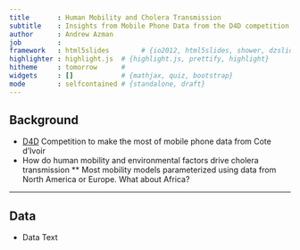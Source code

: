 ```yaml
---
title       : Human Mobility and Cholera Transmission
subtitle    : Insights from Mobile Phone Data from the D4D competition
author      : Andrew Azman
job         : 
framework   : html5slides        # {io2012, html5slides, shower, dzslides, ...}
highlighter : highlight.js  # {highlight.js, prettify, highlight}
hitheme     : tomorrow      # 
widgets     : []            # {mathjax, quiz, bootstrap}
mode        : selfcontained # {standalone, draft}
---
```


## Background

* [D4D](http://d4d.org) Competition to make the most of mobile phone data from Cote d'Ivoir
* How do human mobility and environmental factors drive cholera transmission
** Most mobility models parameterized using data from North America or Europe.  What about Africa? 

---

## Data
* Data Text



